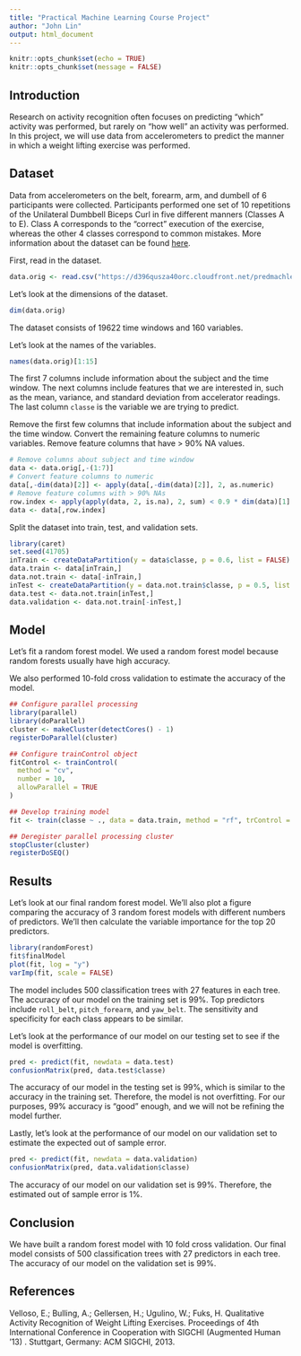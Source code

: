 ```yaml
---
title: "Practical Machine Learning Course Project"
author: "John Lin"
output: html_document
---
```


```r
knitr::opts_chunk$set(echo = TRUE)
knitr::opts_chunk$set(message = FALSE)
```

## Introduction
Research on activity recognition often focuses on predicting "which" activity was performed, but rarely on "how well" an activity was performed. In this project, we will use data from accelerometers to predict the manner in which a weight lifting exercise was performed.

## Dataset

Data from accelerometers on the belt, forearm, arm, and dumbell of 6 participants were collected. Participants performed one set of 10 repetitions of the Unilateral Dumbbell Biceps Curl in five different manners (Classes A to E). Class A corresponds to the "correct" execution of the exercise, whereas the other 4 classes correspond to common mistakes. More information about the dataset can be found [here](http://web.archive.org/web/20161224072740/http:/groupware.les.inf.puc-rio.br/har#wle_paper_section).

First, read in the dataset.

```r
data.orig <- read.csv("https://d396qusza40orc.cloudfront.net/predmachlearn/pml-training.csv")
```

Let's look at the dimensions of the dataset.

```r
dim(data.orig)
```

The dataset consists of 19622 time windows and 160 variables. 

Let's look at the names of the variables.

```r
names(data.orig)[1:15]
```

The first 7 columns include information about the subject and the time window. The next columns include features that we are interested in, such as the mean, variance, and standard deviation from accelerator readings. The last column `classe` is the variable we are trying to predict.

Remove the first few columns that include information about the subject and the time window. Convert the remaining feature columns to numeric variables. Remove feature columns that have > 90% NA values. 

```r
# Remove columns about subject and time window
data <- data.orig[,-(1:7)]
# Convert feature columns to numeric
data[,-dim(data)[2]] <- apply(data[,-dim(data)[2]], 2, as.numeric)
# Remove feature columns with > 90% NAs
row.index <- apply(apply(data, 2, is.na), 2, sum) < 0.9 * dim(data)[1]
data <- data[,row.index]
```

Split the dataset into train, test, and validation sets.

```r
library(caret)
set.seed(41705)
inTrain <- createDataPartition(y = data$classe, p = 0.6, list = FALSE)
data.train <- data[inTrain,]
data.not.train <- data[-inTrain,]
inTest <- createDataPartition(y = data.not.train$classe, p = 0.5, list = FALSE)
data.test <- data.not.train[inTest,]
data.validation <- data.not.train[-inTest,]
```

## Model

Let's fit a random forest model. We used a random forest model because random forests usually have high accuracy.

We also performed 10-fold cross validation to estimate the accuracy of the model.

```r
## Configure parallel processing
library(parallel)
library(doParallel)
cluster <- makeCluster(detectCores() - 1)
registerDoParallel(cluster)

## Configure trainControl object
fitControl <- trainControl(
  method = "cv",
  number = 10,
  allowParallel = TRUE
)

## Develop training model
fit <- train(classe ~ ., data = data.train, method = "rf", trControl = fitControl)

## Deregister parallel processing cluster
stopCluster(cluster)
registerDoSEQ()
```

## Results

Let's look at our final random forest model. We'll also plot a figure comparing the accuracy of 3 random forest models with different numbers of predictors. We'll then calculate the variable importance for the top 20 predictors.

```r
library(randomForest)
fit$finalModel
plot(fit, log = "y")
varImp(fit, scale = FALSE)
```

The model includes 500 classification trees with 27 features in each tree. The accuracy of our model on the training set is 99%. Top predictors include `roll_belt`, `pitch_forearm`, and `yaw_belt`. The sensitivity and specificity for each class appears to be similar.

Let's look at the performance of our model on our testing set to see if the model is overfitting. 

```r
pred <- predict(fit, newdata = data.test)
confusionMatrix(pred, data.test$classe)
```

The accuracy of our model in the testing set is 99%, which is similar to the accuracy in the training set. Therefore, the model is not overfitting. For our purposes, 99% accuracy is "good" enough, and we will not be refining the model further.

Lastly, let's look at the performance of our model on our validation set to estimate the expected out of sample error.

```r
pred <- predict(fit, newdata = data.validation)
confusionMatrix(pred, data.validation$classe)
```

The accuracy of our model on our validation set is 99%. Therefore, the estimated out of sample error is 1%.

## Conclusion

We have built a random forest model with 10 fold cross validation. Our final model consists of 500 classification trees with 27 predictors in each tree. The accuracy of our model on the validation set is 99%.

## References

Velloso, E.; Bulling, A.; Gellersen, H.; Ugulino, W.; Fuks, H. Qualitative Activity Recognition of Weight Lifting Exercises. Proceedings of 4th International Conference in Cooperation with SIGCHI (Augmented Human '13) . Stuttgart, Germany: ACM SIGCHI, 2013.